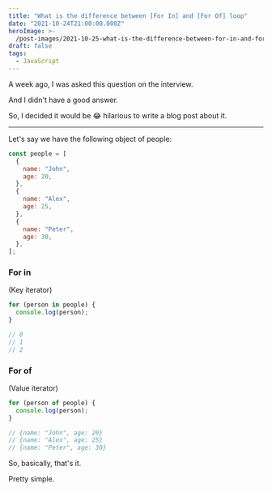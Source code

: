 ```yaml
---
title: "What is the difference between [For In] and [For Of] loop"
date: "2021-10-24T21:00:00.000Z"
heroImage: >-
  /post-images/2021-10-25-what-is-the-difference-between-for-in-and-for-of-loop.webp
draft: false
tags:
  - JavaScript
---
```


A week ago, I was asked this question on the interview.

And I didn't have a good answer.

So, I decided it would be 😂 hilarious to write a blog post about it.

---

Let's say we have the following object of people:

```javascript
const people = [
  {
    name: "John",
    age: 20,
  },
  {
    name: "Alex",
    age: 25,
  },
  {
    name: "Peter",
    age: 30,
  },
];
```

### For in

(Key iterator)

```javascript
for (person in people) {
  console.log(person);
}

// 0
// 1
// 2
```

### For of

(Value iterator)

```javascript
for (person of people) {
  console.log(person);
}

// {name: "John", age: 20}
// {name: "Alex", age: 25}
// {name: "Peter", age: 30}
```

So, basically, that's it.

Pretty simple.
